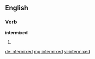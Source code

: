 ==English==

===Verb===
'''intermixed'''

# {{past of|[[intermix]]}}

[[de:intermixed]]
[[mg:intermixed]]
[[vi:intermixed]]